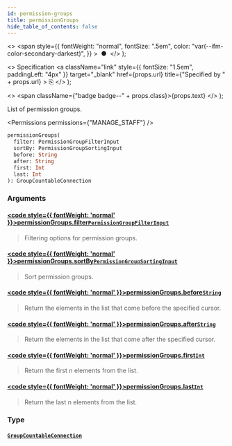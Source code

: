 ```yaml
---
id: permission-groups
title: permissionGroups
hide_table_of_contents: false
---
```


  <>
    <span
      style={{
        fontWeight: "normal",
        fontSize: ".5em",
        color: "var(--ifm-color-secondary-darkest)",
      }}
    >
      &nbsp;●&nbsp;
    </span>
  </>
);

  <>
    Specification
    <a
      className="link"
      style={{ fontSize: "1.5em", paddingLeft: "4px" }}
      target="\_blank"
      href={props.url}
      title={"Specified by " + props.url}
    >
      ⎘
    </a>
  </>
);

  <>
    <span className={"badge badge--" + props.class}>{props.text}</span>
  </>
);

List of permission groups.

<Permissions permissions={"MANAGE_STAFF"} />

```graphql
permissionGroups(
  filter: PermissionGroupFilterInput
  sortBy: PermissionGroupSortingInput
  before: String
  after: String
  first: Int
  last: Int
): GroupCountableConnection
```

### Arguments

#### [<code style={{ fontWeight: 'normal' }}>permissionGroups.<b>filter</b></code>](#)<Bullet />[`PermissionGroupFilterInput`](../../../api-reference/users/inputs/permission-group-filter-input) <Badge class="secondary" text="input"/> <Badge class="secondary" text="users"/>

> Filtering options for permission groups.

#### [<code style={{ fontWeight: 'normal' }}>permissionGroups.<b>sortBy</b></code>](#)<Bullet />[`PermissionGroupSortingInput`](../../../api-reference/users/inputs/permission-group-sorting-input) <Badge class="secondary" text="input"/> <Badge class="secondary" text="users"/>

> Sort permission groups.

#### [<code style={{ fontWeight: 'normal' }}>permissionGroups.<b>before</b></code>](#)<Bullet />[`String`](../../../api-reference/miscellaneous/scalars/string) <Badge class="secondary" text="scalar"/> <Badge class="secondary" text="miscellaneous"/>

> Return the elements in the list that come before the specified cursor.

#### [<code style={{ fontWeight: 'normal' }}>permissionGroups.<b>after</b></code>](#)<Bullet />[`String`](../../../api-reference/miscellaneous/scalars/string) <Badge class="secondary" text="scalar"/> <Badge class="secondary" text="miscellaneous"/>

> Return the elements in the list that come after the specified cursor.

#### [<code style={{ fontWeight: 'normal' }}>permissionGroups.<b>first</b></code>](#)<Bullet />[`Int`](../../../api-reference/miscellaneous/scalars/int) <Badge class="secondary" text="scalar"/> <Badge class="secondary" text="miscellaneous"/>

> Return the first n elements from the list.

#### [<code style={{ fontWeight: 'normal' }}>permissionGroups.<b>last</b></code>](#)<Bullet />[`Int`](../../../api-reference/miscellaneous/scalars/int) <Badge class="secondary" text="scalar"/> <Badge class="secondary" text="miscellaneous"/>

> Return the last n elements from the list.

### Type

#### [`GroupCountableConnection`](../../../api-reference/users/objects/group-countable-connection) <Badge class="secondary" text="object"/> <Badge class="secondary" text="users"/>

>

